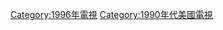 {{year by category
|m=1
|c=9
|d=9
|y=6
|cat=美國電視
|sortkey=電視
|parent=各年美國電視
|subcat=1996年美國
}}

[[Category:1996年電視|Category:1996年電視]]
[[Category:1990年代美國電視|Category:1990年代美國電視]]